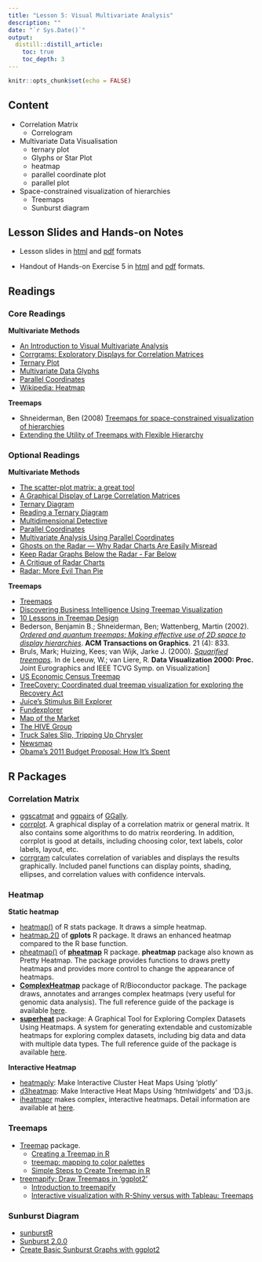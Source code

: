 ```yaml
---
title: "Lesson 5: Visual Multivariate Analysis"
description: ""
date: "`r Sys.Date()`"
output:
  distill::distill_article:
    toc: true
    toc_depth: 3
---
```


```r
knitr::opts_chunk$set(echo = FALSE)
```

## Content

* Correlation Matrix
    * Correlogram
* Multivariate Data Visualisation
    * ternary plot
    * Glyphs or Star Plot
    * heatmap
    * parallel coordinate plot
    * parallel plot
* Space-constrained visualization of hierarchies
    * Treemaps
    * Sunburst diagram

## Lesson Slides and Hands-on Notes 

- Lesson slides in [html](../lesson/Lesson05/Lesson05-VMA.html) and [pdf](../lesson/Lesson05/Lesson05-VMA.pdf) formats

- Handout of Hands-on Exercise 5 in [html](../Hands-on_Ex/Hands-on_Ex05/Hands-on_Ex05.html) and [pdf](../Hands-on_Ex/Hands-on_Ex05/Hands-on_Ex05.pdf) formats.



## Readings

### Core Readings

**Multivariate Methods**

* [An Introduction to Visual Multivariate Analysis](http://www.perceptualedge.com/articles/b-eye/visual_multivariate_analysis.pdf) 
* [Corrgrams: Exploratory Displays for Correlation Matrices](https://search-proquest-com.libproxy.smu.edu.sg/docview/228501277?rfr_id=info%3Axri%2Fsid%3Aprimo)
* [Ternary Plot](https://en.wikipedia.org/wiki/Ternary_plot)
* [Multivariate Data Glyphs](https://link-springer-com.libproxy.smu.edu.sg/content/pdf/10.1007%2F978-3-540-33037-0_8.pdf)
* [Parallel Coordinates](https://link-springer-com.libproxy.smu.edu.sg/content/pdf/10.1007%2F978-3-540-33037-0_25.pdf) 
* [Wikipedia: Heatmap](http://en.wikipedia.org/wiki/Heat_map)

**Treemaps**

* Shneiderman, Ben (2008) [Treemaps for space-constrained visualization of hierarchies](http://www.cs.umd.edu/hcil/treemap-history/)
* [Extending the Utility of Treemaps with Flexible Hierarchy](http://www.cs.umd.edu/hcil/treemap/FLEXIBLE-HIERARCHY-FINAL.pdf)

### Optional Readings

**Multivariate Methods**

* [The scatter-plot matrix: a great tool](http://junkcharts.typepad.com/junk_charts/2010/06/the-scatterplot-matrix-a-great-tool.html)
* [A Graphical Display of Large Correlation Matrices](https://search-proquest-com.libproxy.smu.edu.sg/docview/1750838449?rfr_id=info%3Axri%2Fsid%3Aprimo)
* [Ternary Diagram](https://www.sciencedirect.com/topics/engineering/ternary-diagram)
* [Reading a Ternary Diagram](http://csmgeo.csm.jmu.edu/geollab/fichter/Sedrx/readternary.html)
* [Multidimensional Detective](http://www.ifs.tuwien.ac.at/~silvia/wien/vu-infovis/articles/Inselberg-InfoVis97.pdf)
* [Parallel Coordinates](https://eagereyes.org/techniques/parallel-coordinates)
* [Multivariate Analysis Using Parallel Coordinates](http://www.perceptualedge.com/articles/b-eye/parallel_coordinates.pdf)
* [Ghosts on the Radar — Why Radar Charts Are Easily Misread](https://towardsdatascience.com/ghosts-on-the-radar-why-radar-charts-are-easily-misread-dba00fc399ef)
* [Keep Radar Graphs Below the Radar - Far Below](https://www.perceptualedge.com/articles/dmreview/radar_graphs.pdf)
* [A Critique of Radar Charts](https://blog.scottlogic.com/2011/09/23/a-critique-of-radar-charts.html)
* [Radar: More Evil Than Pie](https://www.darkhorseanalytics.com/blog/radar-more-evil-than-pie)

**Treemaps**

* [Treemaps](http://eagereyes.org/Techniques/Treemaps.html)
* [Discovering Business Intelligence Using Treemap Visualization](http://www.b-eye-network.com/view/2673)
* [10 Lessons in Treemap Design](http://www.juiceanalytics.com/writing/10-lessons-treemap-design/)
* Bederson, Benjamin B.; Shneiderman, Ben; Wattenberg, Martin (2002). [*Ordered and quantum treemaps: Making effective use of 2D space to display hierarchies*](http://delivery.acm.org.libproxy.smu.edu.sg/10.1145/580000/571649/p833-b_bederson.pdf?ip=202.161.43.77&id=571649&acc=ACTIVE%20SERVICE&key=FF6731C4D3E3CFFF%2E39D185EE56A58666%2E4D4702B0C3E38B35%2E4D4702B0C3E38B35&__acm__=1538033167_4a6787aed9b15196b9e585b3af4b7031). **ACM Transactions on Graphics**. 21 (4): 833.
* Bruls, Mark; Huizing, Kees; van Wijk, Jarke J. (2000). [*Squarified treemaps*](http://www.win.tue.nl/~vanwijk/stm.pdf). In de Leeuw, W.; van Liere, R. **Data Visualization 2000: Proc.** Joint Eurographics and IEEE TCVG Symp. on Visualization]
* [US Economic Census Treemap](http://www.juiceanalytics.com/writing/us-economic-census-treemap/)
* [TreeCovery: Coordinated dual treemap visualization for exploring the Recovery Act](https://ac-els-cdn-com.libproxy.smu.edu.sg/S0740624X11001055/1-s2.0-S0740624X11001055-main.pdf?_tid=5f3e825d-c9d0-414f-b1d2-3ffbe8e115d1&acdnat=1538033558_64b0c1431092fec2ea12cc5e7ba8e77b) 
* [Juice's Stimulus Bill Explorer](http://www.juiceanalytics.com/writing/juices-stimulus-bill-explorer/) 
* [Fundexplorer](http://www.cc.gatech.edu/gvu/ii/fundexplorer/)
* [Map of the Market](http://www.smartmoney.com/map-of-the-market/)
* [The HIVE Group](http://www.hivegroup.com/gallery/index.html)
* [Truck Sales Slip, Tripping Up Chrysler](http://www.nytimes.com/imagepages/2007/02/25/business/20070225_CHRYSLER_GRAPHIC.html) 
* [Newsmap](http://newsmap.jp/)
* [Obama’s 2011 Budget Proposal: How It’s Spent](http://www.nytimes.com/interactive/2010/02/01/us/budget.html)

## R Packages
### Correlation Matrix
* [ggscatmat](https://ggobi.github.io/ggally/#ggallyggscatmat) and [ggpairs](https://ggobi.github.io/ggally/#ggallyggpairs) of [GGally](https://ggobi.github.io/ggally/index.html). 
* [corrplot](https://cran.r-project.org/web/packages/corrplot/index.html). A graphical display of a correlation matrix or general matrix. It also contains some algorithms to do matrix reordering. In addition, corrplot is good at details, including choosing color, text labels, color labels, layout, etc. 
* [corrgram](https://cran.r-project.org/web/packages/corrgram/index.html) calculates correlation of variables and displays the results graphically. Included panel functions can display points, shading, ellipses, and correlation values with confidence intervals. 

### Heatmap

**Static heatmap**

* [heatmap()](https://www.rdocumentation.org/packages/stats/versions/3.6.0/topics/heatmap) of R stats package.  It draws a simple heatmap.
* [heatmap.2()](https://www.rdocumentation.org/packages/gplots/versions/3.0.1.1/topics/heatmap.2) of **gplots** R package.  It draws an enhanced heatmap compared to the R base function.
* [pheatmap()](https://www.rdocumentation.org/packages/pheatmap/versions/1.0.12/topics/pheatmap) of [**pheatmap**](https://www.rdocumentation.org/packages/pheatmap) R package.  **pheatmap** package also known as Pretty Heatmap.  The package provides functions to draws pretty heatmaps and provides more control to change the appearance of heatmaps.
* [**ComplexHeatmap**](https://bioconductor.org/packages/release/bioc/html/ComplexHeatmap.html) package of R/Bioconductor package.  The package draws, annotates and arranges complex heatmaps (very useful for genomic data analysis).  The full reference guide of the package is available [here](https://jokergoo.github.io/ComplexHeatmap-reference/book/).
* [**superheat**](https://cran.r-project.org/web/packages/superheat/) package: A Graphical Tool for Exploring Complex Datasets Using Heatmaps.  A system for generating extendable and customizable heatmaps for exploring complex datasets, including big data and data with multiple data types.  The full reference guide of the package is available [here](https://rlbarter.github.io/superheat/).

**Interactive Heatmap**

* [heatmaply](https://cran.r-project.org/web/packages/heatmaply/index.html): Make Interactive Cluster Heat Maps Using 'plotly'
* [d3heatmap](https://cran.r-project.org/web/packages/d3heatmap/index.html): Make Interactive Heat Maps Using 'htmlwidgets' and 'D3.js. 
* [iheatmapr](https://cran.r-project.org/web/packages/iheatmapr/index.html) makes complex, interactive heatmaps. Detail information are available at [here](https://docs.ropensci.org/iheatmapr/).

### Treemaps
* [Treemap](https://cran.r-project.org/web/packages/treemap/) package.
    * [Creating a Treemap in R](https://rpubs.com/brandonkopp/creating-a-treemap-in-r)
    * [treemap: mapping to color palettes](https://cran.r-project.org/web/packages/treemap/vignettes/treemap-color_mapping.html)
    * [Simple Steps to Create Treemap in R](https://r-posts.com/simple-steps-to-create-treemap-in-r/)
* [treemapify: Draw Treemaps in 'ggplot2'](https://cran.r-project.org/web/packages/treemapify/index.html)
    * [Introduction to treemapify](https://cran.r-project.org/web/packages/treemapify/vignettes/introduction-to-treemapify.html)
    * [Interactive visualization with R-Shiny versus with Tableau: Treemaps](https://datascience-enthusiast.com/R/R_shiny_Tableau_treemap.html)

### Sunburst Diagram
* [sunburstR](https://cran.r-project.org/web/packages/sunburstR/)
* [Sunburst 2.0.0](https://cran.r-project.org/web/packages/sunburstR/vignettes/sunburst-2-0-0.html)
* [Create Basic Sunburst Graphs with ggplot2](https://medium.com/optima-blog/create-basic-sunburst-graphs-with-ggplot2-7d7484d92c61)





